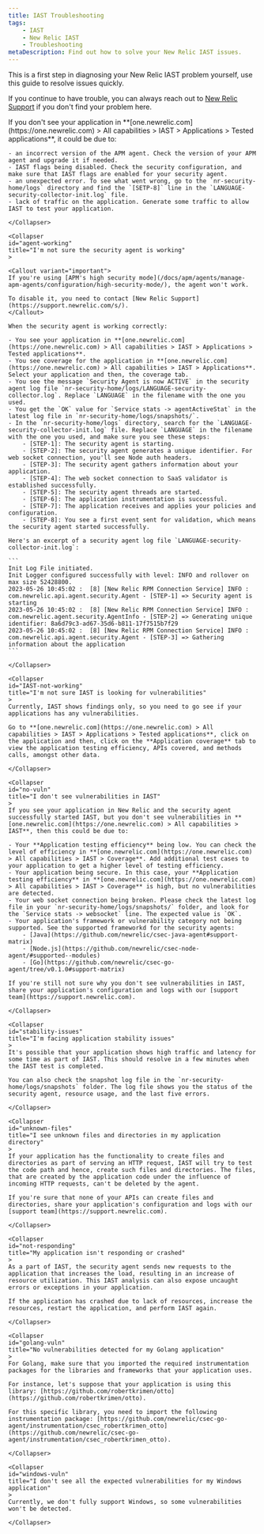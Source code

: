 ```yaml
---
title: IAST Troubleshooting
tags:
    - IAST
    - New Relic IAST
    - Troubleshooting
metaDescription: Find out how to solve your New Relic IAST issues.
---
```


This is a first step in diagnosing your New Relic IAST problem yourself, use this guide to resolve issues quickly. 

If you continue to have trouble, you can always reach out to [New Relic Support](https://support.newrelic.com) if you don't find your problem here.  


<CollapserGroup>
    <Collapser
    id="app-not-in-NR"
    title="I don't see my application in IAST"
    >
    If you don't see your application in **[one.newrelic.com](https://one.newrelic.com) > All capabilities > IAST > Applications > Tested applications**, it could be due to:
    
    - an incorrect version of the APM agent. Check the version of your APM agent and upgrade it if needed.
    - IAST flags being disabled. Check the security configuration, and make sure that IAST flags are enabled for your security agent.
    - an unexpected error. To see what went wrong, go to the `nr-security-home/logs` directory and find the `[SETP-8]` line in the `LANGUAGE-security-collector-init.log` file.
    - lack of traffic on the application. Generate some traffic to allow IAST to test your application. 
    
    </Collapser>

    <Collapser
    id="agent-working"
    title="I'm not sure the security agent is working"
    >

    <Callout variant="important">
    If you're using [APM's high security mode](/docs/apm/agents/manage-apm-agents/configuration/high-security-mode/), the agent won't work.

    To disable it, you need to contact [New Relic Support](https://support.newrelic.com/s/).
    </Callout>

    When the security agent is working correctly:

    - You see your application in **[one.newrelic.com](https://one.newrelic.com) > All capabilities > IAST > Applications > Tested applications**.
    - You see coverage for the application in **[one.newrelic.com](https://one.newrelic.com) > All capabilities > IAST > Applications**. Select your application and then, the coverage tab.
    - You see the message `Security Agent is now ACTIVE` in the security agent log file `nr-security-home/logs/LANGUAGE-security-collector.log`. Replace `LANGUAGE` in the filename with the one you used.
    - You get the `OK` value for `Service stats -> agentActiveStat` in the latest log file in `nr-security-home/logs/snapshots/`.
    - In the `nr-security-home/logs` directory, search for the `LANGUAGE-security-collector-init.log` file. Replace `LANGUAGE` in the filename with the one you used, and make sure you see these steps:
        - [STEP-1]: The security agent is starting.
        - [STEP-2]: The security agent generates a unique identifier. For web socket connection, you'll see Node auth headers.
        - [STEP-3]: The security agent gathers information about your application.
        - [STEP-4]: The web socket connection to SaaS validator is established successfully.
        - [STEP-5]: The security agent threads are started.
        - [STEP-6]: The application instrumentation is successful.
        - [STEP-7]: The application receives and applies your policies and configuration.
        - [STEP-8]: You see a first event sent for validation, which means the security agent started successfully.

    Here's an excerpt of a security agent log file `LANGUAGE-security-collector-init.log`:

    ```
    Init Log File initiated.
    Init Logger configured successfully with level: INFO and rollover on max size 52428800.
    2023-05-26 10:45:02 :  [8] [New Relic RPM Connection Service] INFO : com.newrelic.api.agent.security.Agent - [STEP-1] => Security agent is starting
    2023-05-26 10:45:02 :  [8] [New Relic RPM Connection Service] INFO : com.newrelic.agent.security.AgentInfo - [STEP-2] => Generating unique identifier: 8a6d79c3-ad67-35d6-b811-17f7515b7f29
    2023-05-26 10:45:02 :  [8] [New Relic RPM Connection Service] INFO : com.newrelic.api.agent.security.Agent - [STEP-3] => Gathering information about the application
    ```
  
    </Collapser>

    <Collapser
    id="IAST-not-working"
    title="I'm not sure IAST is looking for vulnerabilities"
    >
    Currently, IAST shows findings only, so you need to go see if your applications has any vulnerabilities.

    Go to **[one.newrelic.com](https://one.newrelic.com) > All capabilities > IAST > Applications > Tested applications**, click on the application and then, click on the **Application coverage** tab to view the application testing efficiency, APIs covered, and methods calls, amongst other data.
    
    </Collapser>

    <Collapser
    id="no-vuln"
    title="I don't see vulnerabilities in IAST"
    >
    If you see your application in New Relic and the security agent successfully started IAST, but you don't see vulnerabilities in **[one.newrelic.com](https://one.newrelic.com) > All capabilities > IAST**, then this could be due to:

    - Your **Application testing efficiency** being low. You can check the level of efficiency in **[one.newrelic.com](https://one.newrelic.com) > All capabilities > IAST > Coverage**. Add additional test cases to your application to get a higher level of testing efficiency.
    - Your application being secure. In this case, your **Application testing efficiency** in **[one.newrelic.com](https://one.newrelic.com) > All capabilities > IAST > Coverage** is high, but no vulnerabilities are detected.
    - Your web socket connection being broken. Please check the latest log file in your `nr-security-home/logs/snapshots/` folder, and look for the `Service stats -> websocket` line. The expected value is `OK`.
    - Your application's framework or vulnerability category not being supported. See the supported frameworkd for the security agents:
        - [Java](https://github.com/newrelic/csec-java-agent#support-matrix)
        - [Node.js](https://github.com/newrelic/csec-node-agent/#supported--modules)
        - [Go](https://github.com/newrelic/csec-go-agent/tree/v0.1.0#support-matrix)

    If you're still not sure why you don't see vulnerabilities in IAST, share your application's configuration and logs with our [support team](https://support.newrelic.com).

    </Collapser>

    <Collapser
    id="stability-issues"
    title="I'm facing application stability issues"
    >
    It's possible that your application shows high traffic and latency for some time as part of IAST. This should resolve in a few minutes when the IAST test is completed.

    You can also check the snapshot log file in the `nr-security-home/logs/snapshots` folder. The log file shows you the status of the security agent, resource usage, and the last five errors.   

    </Collapser>

    <Collapser
    id="unknown-files"
    title="I see unknown files and directories in my application directory"
    >
    If your application has the functionality to create files and directories as part of serving an HTTP request, IAST will try to test the code path and hence, create such files and directories. The files, that are created by the application code under the influence of incoming HTTP requests, can't be deleted by the agent.

    If you're sure that none of your APIs can create files and directories, share your application's configuration and logs with our [support team](https://support.newrelic.com).

    </Collapser>

    <Collapser
    id="not-responding"
    title="My application isn't responding or crashed"
    >
    As a part of IAST, the security agent sends new requests to the application that increases the load, resulting in an increase of resource utilization. This IAST analysis can also expose uncaught errors or exceptions in your application.

    If the application has crashed due to lack of resources, increase the resources, restart the application, and perform IAST again.

    </Collapser>

    <Collapser
    id="golang-vuln"
    title="No vulnerabilities detected for my Golang application"
    >
    For Golang, make sure that you imported the required instrumentation packages for the libraries and frameworks that your application uses.

    For instance, let's suppose that your application is using this library: [https://github.com/robertkrimen/otto](https://github.com/robertkrimen/otto).

    For this specific library, you need to import the following instrumentation package: [https://github.com/newrelic/csec-go-agent/instrumentation/csec_robertkrimen_otto](https://github.com/newrelic/csec-go-agent/instrumentation/csec_robertkrimen_otto).

    </Collapser>
    
    <Collapser
    id="windows-vuln"
    title="I don't see all the expected vulnerabilities for my Windows application"
    >
    Currently, we don't fully support Windows, so some vulnerabilities won't be detected.

    </Collapser>
</CollapserGroup>

